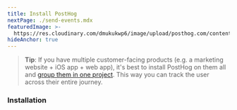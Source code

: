 ```yaml
---
title: Install PostHog
nextPage: ./send-events.mdx
featuredImage: >-
  https://res.cloudinary.com/dmukukwp6/image/upload/posthog.com/contents/docs/getting-started/images/docs-install.png
hideAnchor: true
---
```



> **Tip**: If you have multiple customer-facing products (e.g. a marketing website + iOS app + web app), it's best to install PostHog on them all and [group them in one project](/docs/settings/projects). This way you can track the user across their entire journey.

<h3 class="mb-0 mt-6">Installation</h3>


<Install />
